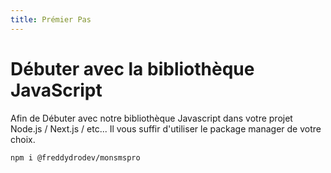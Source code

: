 ```yaml
---
title: Prémier Pas
---
```



# Débuter avec la bibliothèque JavaScript

Afin de Débuter avec notre bibliothèque Javascript dans votre projet Node.js / Next.js / etc... Il vous suffir d'utiliser le package manager de votre choix.

```sh npm2yarn
npm i @freddydrodev/monsmspro
```

